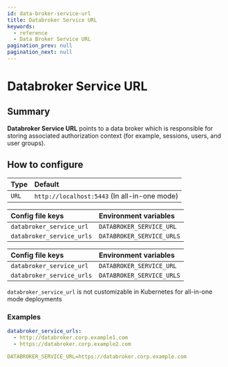 ```yaml
---
id: data-broker-service-url
title: Databroker Service URL
keywords:
  - reference
  - Data Broker Service URL
pagination_prev: null
pagination_next: null
---
```



# Databroker Service URL

## Summary

**Databroker Service URL** points to a data broker which is responsible for storing associated authorization context (for example, sessions, users, and user groups).

## How to configure

| **Type** | **Default**                                  |
| :------- | :------------------------------------------- |
| `URL`    | `http://localhost:5443` (In all-in-one mode) |

<Tabs>
<TabItem value="Core" label="Core">

| **Config file keys**      | **Environment variables** |
| :------------------------ | :------------------------ |
| `databroker_service_url`  | `DATABROKER_SERVICE_URL`  |
| `databroker_service_urls` | `DATABROKER_SERVICE_URLS` |

</TabItem>
<TabItem value="Enterprise" label="Enterprise">

| **Config file keys**      | **Environment variables** |
| :------------------------ | :------------------------ |
| `databroker_service_url`  | `DATABROKER_SERVICE_URL`  |
| `databroker_service_urls` | `DATABROKER_SERVICE_URLS` |

</TabItem>
<TabItem value="Kubernetes" label="Kubernetes">

`databroker_service_url` is not customizable in Kubernetes for all-in-one mode deployments

</TabItem>
</Tabs>

### Examples

```yaml
databroker_service_urls:
  - http://databroker.corp.example1.com
  - https://databroker.corp.example2.com

DATABROKER_SERVICE_URL=https://databroker.corp.example.com
```
